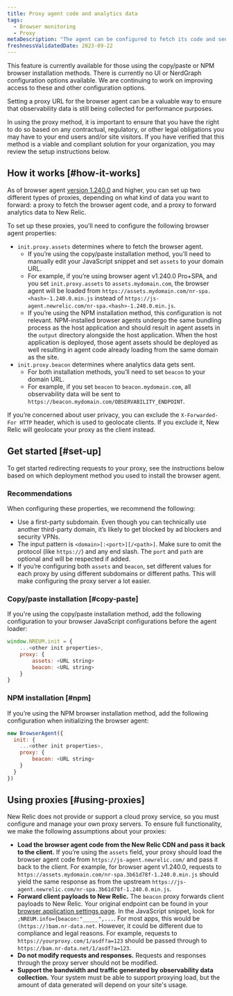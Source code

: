 ```yaml
---
title: Proxy agent code and analytics data
tags:
  - Browser monitoring
  - Proxy
metaDescription: "The agent can be configured to fetch its code and send analytics through a proxy server instead of New Relic's endpoints."
freshnessValidatedDate: 2023-09-22
---
```


<Callout variant="important">
This feature is currently available for those using the copy/paste or NPM browser installation methods. There is currently no UI or NerdGraph configuration options available. We are continuing to work on improving access to these and other configuration options.
</Callout>

Setting a proxy URL for the browser agent can be a valuable way to ensure that observability data is still being collected for performance purposes.

In using the proxy method, it is important to ensure that you have the right to do so based on any contractual, regulatory, or other legal obligations you may have to your end users and/or site visitors. If you have verified that this method is a viable and compliant solution for your organization, you may review the setup instructions below.

## How it works [#how-it-works]

As of browser agent [version 1.240.0](/docs/release-notes/new-relic-browser-release-notes/browser-agent-release-notes) and higher, you can set up two different types of proxies, depending on what kind of data you want to forward: a proxy to fetch the browser agent code, and a proxy to forward analytics data to New Relic. 

To set up these proxies, you'll need to configure the following browser agent properties: 
* `init.proxy.assets` determines where to fetch the browser agent.
  * If you’re using the copy/paste installation method, you’ll need to manually edit your JavaScript snippet and set `assets` to your domain URL. 
  * For example, if you’re using browser agent v1.240.0 Pro+SPA, and you set `init.proxy.assets` to `assets.mydomain.com`, the browser agent will be loaded from `https://assets.mydomain.com/nr-spa.<hash>-1.240.0.min.js` instead of `https://js-agent.newrelic.com/nr-spa.<hash>-1.240.0.min.js`.
  * If you’re using the NPM installation method, this configuration is not relevant. NPM-installed browser agents undergo the same bundling process as the host application and should result in agent assets in the `output` directory alongside the host application. When the host application is deployed, those agent assets should be deployed as well resulting in agent code already loading from the same domain as the site.
* `init.proxy.beacon` determines where analytics data gets sent.
  * For both installation methods, you’ll need to set `beacon` to your domain URL.
  * For example, if you set `beacon` to `beacon.mydomain.com`, all observability data will be sent to `https://beacon.mydomain.com/OBSERVABILITY_ENDPOINT`.

If you’re concerned about user privacy, you can exclude the `X-Forwarded-For HTTP` header, which is used to geolocate clients. If you exclude it, New Relic will geolocate your proxy as the client instead.

## Get started [#set-up]

To get started redirecting requests to your proxy, see the instructions below based on which deployment method you used to install the browser agent.

### Recommendations

When configuring these properties, we recommend the following:

* Use a first-party subdomain. Even though you can technically use another third-party domain, it’s likely to get blocked by ad blockers and security VPNs.
* The input pattern is `<domain>[:<port>][/<path>]`. Make sure to omit the protocol (like `https://`) and any end slash. The `port` and `path` are optional and will be respected if added.
* If you’re configuring both `assets` and  `beacon`, set different values for each proxy by using different subdomains or different paths. This will make configuring the proxy server a lot easier.

### Copy/paste installation [#copy-paste]

If you're using the copy/paste installation method, add the following configuration to your browser JavaScript configurations before the agent loader:

```js
window.NREUM.init = {
    ...<other init properties>,
    proxy: {
        assets: <URL string>
        beacon: <URL string>
    }
}
```


### NPM installation [#npm]

If you’re using the NPM browser installation method, add the following configuration when initializing the browser agent:

```js
new BrowserAgent({ 
  init: {
    ...<other init properties>,
    proxy: {
        beacon: <URL string>
    }
  }
})
```

## Using proxies [#using-proxies]

New Relic does not provide or support a cloud proxy service, so you must configure and manage your own proxy servers. To ensure full functionality, we make the following assumptions about your proxies:

* <DoNotTranslate>**Load the browser agent code from the New Relic CDN and pass it back to the client.**</DoNotTranslate> If you’re using the `assets` field, your proxy should load the browser agent code from `https://js-agent.newrelic.com/` and pass it back to the client. For example, for browser agent v1.240.0, requests to `https://assets.mydomain.com/nr-spa.3b61d78f-1.240.0.min.js` should yield the same response as from the upstream `https://js-agent.newrelic.com/nr-spa.3b61d78f-1.240.0.min.js`.
* <DoNotTranslate>**Forward client payloads to New Relic.**</DoNotTranslate> The `beacon` proxy forwards client payloads to New Relic. Your original endpoint can be found in your [browser application settings page](/docs/browser/new-relic-browser/configuration/browser-app-settings-page/). In the JavaScript snippet, look for `;NREUM.info={beacon:"_____",...`. For most apps, this would be `(https://)bam.nr-data.net`. However, it could be different due to compliance and legal reasons. For example, requests to `https://yourproxy.com/1/asdf?a=123` should be passed through to `https://bam.nr-data.net/1/asdf?a=123`.
* <DoNotTranslate>**Do not modify requests and responses.**</DoNotTranslate> Requests and responses through the proxy server should not be modified.
* <DoNotTranslate>**Support the bandwidth and traffic generated by observability data collection.**</DoNotTranslate> Your system must be able to support proxying load, but the amount of data generated will depend on your site's usage.
